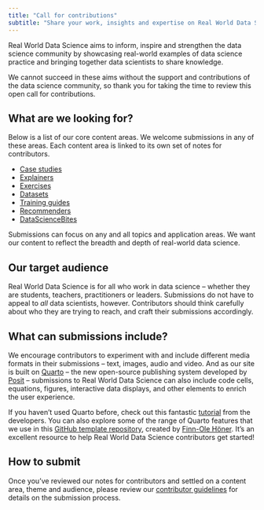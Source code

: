 ```yaml
---
title: "Call for contributions"
subtitle: "Share your work, insights and expertise on Real World Data Science"
---
```

Real World Data Science aims to inform, inspire and strengthen the data science community by showcasing real-world examples of data science practice and bringing together data scientists to share knowledge.

We cannot succeed in these aims without the support and contributions of the data science community, so thank you for taking the time to review this open call for contributions.

## What are we looking for?
Below is a list of our core content areas. We welcome submissions in any of these areas. Each content area is linked to its own set of notes for contributors.

* [Case studies](case-studies.qmd)
* [Explainers](explainers.qmd)
* [Exercises](exercises.qmd)
* [Datasets](datasets.qmd)
* [Training guides](training-guides.qmd)
* [Recommenders](recommender.qmd)
* [DataScienceBites](datasciencebites.qmd)

Submissions can focus on any and all topics and application areas. We want our content to reflect the breadth and depth of real-world data science. 

## Our target audience
Real World Data Science is for all who work in data science -- whether they are students, teachers, practitioners or leaders. Submissions do not have to appeal to *all* data scientists, however. Contributors should think carefully about who they are trying to reach, and craft their submissions accordingly.

## What can submissions include?
We encourage contributors to experiment with and include different media formats in their submissions -- text, images, audio and video. And as our site is built on [Quarto](https://quarto.org/) -- the new open-source publishing system developed by [Posit](https://posit.co/) -- submissions to Real World Data Science can also include code cells, equations, figures, interactive data displays, and other elements to enrich the user experience. 

If you haven't used Quarto before, check out this fantastic [tutorial](https://quarto.org/docs/get-started/) from the developers. You can also explore some of the range of Quarto features that we use in this [GitHub template repository](https://github.com/finnoh/RWDS_post_template), created by [Finn-Ole Höner](https://github.com/finnoh). It's an excellent resource to help Real World Data Science contributors get started!

## How to submit
Once you've reviewed our notes for contributors and settled on a content area, theme and audience, please review our [contributor guidelines](contributor-guidelines.qmd) for details on the submission process.